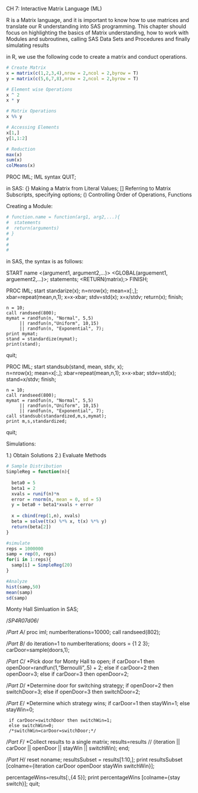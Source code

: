 CH 7: Interactive Matrix Language (ML)

R is a Matrix language, and it is important to know how to use matrices and 
translate our R understanding into SAS programming. This chapter should focus
on highlighting the basics of Matrix understanding, how to work with Modules and 
subroutines, calling SAS Data Sets and Procedures and finally simulating results

in R, we use the following code to create a matrix and conduct operations. 

```r
# Create Matrix 
x = matrix(c(1,2,3,4),nrow = 2,ncol = 2,byrow = T)
y = matrix(c(5,6,7,8),nrow = 2,ncol = 2,byrow = T)

# Element wise Operations
x ^ 2
x * y 

# Matrix Operations 
x %% y 

# Accessing Elements 
x[1,]
y[1,1:2]

# Reduction 
max(x)
sum(x)
colMeans(x)


```


PROC IML;
  IML syntax
QUIT; 


in SAS:
{} Making a Matrix from Literal Values; 
[] Referring to Matrix Subscripts, specifying options; 
() Controlling Order of Operations, Functions 

Creating a Module: 

```r

# function.name = function(arg1, arg2,...){
#  statements
#  return(arguments)
# }
#
#
#

```

in SAS, the syntax is as follows: 

START name <(argument1, argument2,...)>
  <GLOBAL(arguement1, arguement2,...)>;
  statements;
  <RETURN(matrix);>
FINISH; 


PROC IML;
	start standarize(x);
		n=nrow(x);
		mean=x[:,];
		xbar=repeat(mean,n,1);
		x=x-xbar;
		stdv=std(x);
		x=x/stdv;
		return(x);
	finish;
	
	n = 10;
	call randseed(800);
	mymat = randfun(n, "Normal", 5,5)
		 || randfun(n,"Uniform", 10,15)
		 || randfun(n, "Exponential", 7);
	print mymat;
	stand = standardize(mymat); 
	print(stand);
quit; 

PROC IML;
	start standsub(stand, mean, stdv, x);	
		n=nrow(x);
		mean=x[:,];
		xbar=repeat(mean,n,1);
		x=x-xbar;
		stdv=std(x);
		stand=x/stdv;
	finish;
	
	n = 10; 
	call randseed(800);
	mymat = randfun(n, "Normal", 5,5)
		 || randfun(n,"Uniform", 10,15)
		 || randfun(n, "Exponential", 7);
	call standsub(standardized,m,s,mymat);
	print m,s,standardized;
quit; 


Simulations: 

1.) Obtain Solutions 
2.) Evaluate Methods

```r
# Sample Distribution 
SimpleReg = function(n){
  
  beta0 = 5
  beta1 = 2
  xvals = runif(n)*n
  error = rnorm(n, mean = 0, sd = 5)
  y = beta0 + beta1*xvals + error
  
  x = cbind(rep(1,n), xvals)
  beta = solve(t(x) %*% x, t(x) %*% y)
  return(beta[2])
}

#simulate
reps = 1000000
samp = rep(0, reps)
for(i in 1:reps){
  samp[i] = SimpleReg(20)
}

#Analyze
hist(samp,50)
mean(samp)
sd(samp)

```




Monty Hall Simluation in SAS; 

/*SP4R07d06*/

/*Part A*/
proc iml;
   numberIterations=10000;
   call randseed(802);

/*Part B*/
   do iteration=1 to numberIterations;
      doors = {1 2 3};
      carDoor=sample(doors,1);

/*Part C*/
     *Pick door for Monty Hall to open;
     if carDoor=1 then openDoor=randfun(1,"Bernoulli",.5) + 2;
     else if carDoor=2 then openDoor=3;
     else if carDoor=3 then openDoor=2;

/*Part D*/
     *Determine door for switching strategy;
     if openDoor=2 then switchDoor=3;
     else if openDoor=3 then switchDoor=2;

/*Part E*/
     *Determine which strategy wins;
     if carDoor=1 then stayWin=1;
     else stayWin=0;

     if carDoor=switchDoor then switchWin=1;
     else switchWin=0;
	 /*switchWin=carDoor=switchDoor;*/

/*Part F*/
     *Collect results to a single matrix;
     results=results // (iteration || carDoor || openDoor || stayWin || switchWin);
   end;

/*Part H*/
   reset noname;
   resultsSubset = results[1:10,];
   print resultsSubset [colname={iteration carDoor openDoor 
      stayWin switchWin}];

   percentageWins=results[:,{4 5}];
   print percentageWins [colname={stay switch}];
quit;










